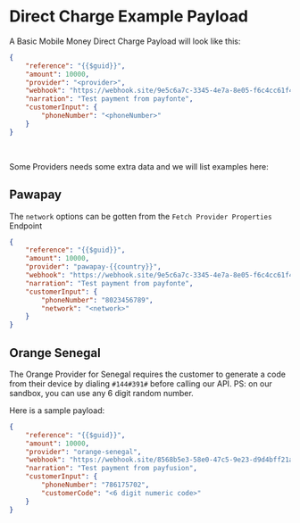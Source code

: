 # Direct Charge Example Payload

A Basic Mobile Money Direct Charge Payload will look like this:
```json
{
    "reference": "{{$guid}}",
    "amount": 10000,
    "provider": "<provider>",
    "webhook": "https://webhook.site/9e5c6a7c-3345-4e7a-8e05-f6c4cc61f4a0",
    "narration": "Test payment from payfonte",
    "customerInput": {
        "phoneNumber": "<phoneNumber>"
    }
}
```

<br/>

Some Providers needs some extra data and we will list examples here:
## Pawapay
The `network` options can be gotten from the `Fetch Provider Properties` Endpoint
```json
{
    "reference": "{{$guid}}",
    "amount": 10000,
    "provider": "pawapay-{{country}}",
    "webhook": "https://webhook.site/9e5c6a7c-3345-4e7a-8e05-f6c4cc61f4a0",
    "narration": "Test payment from payfonte",
    "customerInput": {
        "phoneNumber": "8023456789",
        "network": "<network>"
    }
}
```


## Orange Senegal
The Orange Provider for Senegal requires the customer to generate a code from their device by dialing `#144#391#` before calling our API.
PS: on our sandbox, you can use any 6 digit random number.

Here is a sample payload:

```json
{
    "reference": "{{$guid}}",
    "amount": 10000,
    "provider": "orange-senegal",
    "webhook": "https://webhook.site/8568b5e3-58e0-47c5-9e23-d9d4bff21a4f",
    "narration": "Test payment from payfusion",
    "customerInput": {
        "phoneNumber": "786175702",
        "customerCode": "<6 digit numeric code>"
    }
}
```
